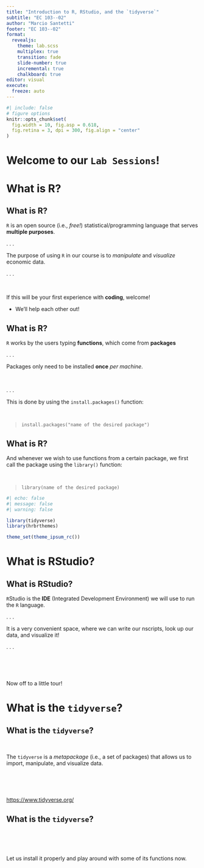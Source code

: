 ```yaml
---
title: "Introduction to R, RStudio, and the `tidyverse`"
subtitle: "EC 103--02"
author: "Marcio Santetti"
footer: "EC 103--02"
format: 
  revealjs:
    theme: lab.scss
    multiplex: true
    transition: fade
    slide-number: true
    incremental: true 
    chalkboard: true
editor: visual
execute:
  freeze: auto
---
```



```r
#| include: false
# figure options
knitr::opts_chunk$set(
  fig.width = 10, fig.asp = 0.618,
  fig.retina = 3, dpi = 300, fig.align = "center"
)
```

# Welcome to our `Lab Sessions`!

# **What is R?**

## What is R?


`R` is an open source (i.e., *free!*) statistical/programming language that serves **multiple purposes**.

. . .

The purpose of using `R` in our course is to *manipulate* and *visualize* economic data.

. . .

<br>

If this will be your first experience with **coding**, welcome!

  - We'll help each other out!
  


## What is R?

`R` works by the users typing **functions**, which come from **packages**

. . .

Packages only need to be installed **once** *per machine*.

<br>

. . .

This is done by using the `install.packages()` function:

<br>

:::small
> `install.packages("name of the desired package")`
:::


## What is R?

And whenever we wish to use functions from a certain package, we first call the package using the `library()` function:

<br>

:::small
> `library(name of the desired package)`
:::



```r
#| echo: false
#| message: false
#| warning: false

library(tidyverse)
library(hrbrthemes)

theme_set(theme_ipsum_rc())
```


# What is RStudio?

## What is RStudio?

`R`Studio is the **IDE** (Integrated Development Environment) we will use to run the `R` language.

. . . 

It is a very convenient space, where we can write our nscripts, look up our data, and visualize it!

. . .

<br><br><br>

Now off to a little tour!

# What is the `tidyverse`?

## What is the `tidyverse`?

<br>

The `tidyverse` is a *metapackage* (i.e., a set of packages) that allows us to import, manipulate, and visualize data.

<br><br><br>


<https://www.tidyverse.org/>

## What is the `tidyverse`?



<br><br><br>


Let us install it properly and play around with some of its functions now.









